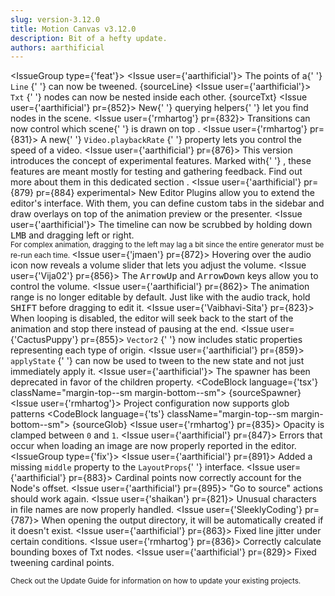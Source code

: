 ```yaml
---
slug: version-3.12.0
title: Motion Canvas v3.12.0
description: Bit of a hefty update.
authors: aarthificial
---
```



<IssueGroup type={'feat'}>
  <Issue user={'aarthificial'}>
    The points of a{' '}
    <Link to="/api/2d/components/Line">
      <code>Line</code>
    </Link>{' '}
    can now be tweened.
    <PR id={853} />
    <Fiddle
      mode="preview"
      ratio="3"
      className="margin-top--sm margin-bottom--sm"
    >
      {sourceLine}
    </Fiddle>
  </Issue>
  <Issue user={'aarthificial'}>
    <Link to="/api/2d/components/Txt">
      <code>Txt</code>
    </Link>{' '}
    nodes can now be nested inside each other.
    <PR id={861} />
    <Fiddle mode="code" ratio="3" className="margin-top--sm margin-bottom--sm">
      {sourceTxt}
    </Fiddle>
  </Issue>
  <Issue user={'aarthificial'} pr={852}>
    New{' '}
    <Link to="/docs/hierarchy#querying-the-hierarchy">querying helpers</Link>{' '}
    let you find nodes in the scene.
  </Issue>
  <Issue user={'rmhartog'} pr={832}>
    Transitions can now control which scene{' '}
    <Link to="/api/core/transitions/#useTransition-useTransition-previousOnTop">
      is drawn on top
    </Link>
    .
  </Issue>
  <Issue user={'rmhartog'} pr={831}>
    A new{' '}
    <Link to="/api/2d/components/Video#playbackRate">
      <code>Video.playbackRate</code>
    </Link>{' '}
    property lets you control the speed of a video.
  </Issue>
  <Issue user={'aarthificial'} pr={876}>
    This version introduces the concept of experimental features. Marked with{' '}
    <Link to="/docs/experimental" title="Experimental feature">
      <IconScience className="experimental" />
    </Link>
    , these features are meant mostly for testing and gathering feedback. Find out
    more about them <Link to="/docs/experimental">
      in this dedicated section
    </Link>.
  </Issue>
  <Issue user={'aarthificial'} pr={879} pr={884} experimental>
    New <Link to="/docs/plugins/editor">Editor Plugins</Link> allow you to
    extend the editor's interface. With them, you can define custom tabs in the
    sidebar and draw overlays on top of the animation preview or the presenter.
  </Issue>
  <Issue user={'aarthificial'}>
    The timeline can now be scrubbed by holding down <kbd>LMB</kbd> and dragging
    left or right.
    <PR id={862} />
    <br />
    <small>
      For complex animation, dragging to the left may lag a bit since the entire
      generator must be re-run each time.
    </small>
  </Issue>
  <Issue user={'jmaen'} pr={872}>
    Hovering over the audio icon now reveals a volume slider that lets you
    adjust the volume.
  </Issue>
  <Issue user={'Vija02'} pr={856}>
    The <kbd>ArrowUp</kbd> and <kbd>ArrowDown</kbd> keys allow you to control
    the volume.
  </Issue>
  <Issue user={'aarthificial'} pr={862}>
    The animation range is no longer editable by default. Just like with the
    audio track, hold <kbd>SHIFT</kbd> before dragging to edit it.
  </Issue>
  <Issue user={'Vaibhavi-Sita'} pr={823}>
    When looping is disabled, the editor will seek back to the start of the
    animation and stop there instead of pausing at the end.
  </Issue>
  <Issue user={'CactusPuppy'} pr={855}>
    <Link to="/api/core/types/Vector2#topLeft">
      <code>Vector2</code>
    </Link>{' '}
    now includes static properties representing each type of origin.
  </Issue>
  <Issue user={'aarthificial'} pr={859}>
    <Link to="/api/2d/components/Node#applyState">
      <code>applyState</code>
    </Link>{' '}
    can now be used to tween to the new state and not just immediately apply it.
  </Issue>
  <Issue user={'aarthificial'}>
    The spawner has been deprecated in favor of the children property.
    <PR id={858} />
    <CodeBlock language={'tsx'} className="margin-top--sm margin-bottom--sm">
      {sourceSpawner}
    </CodeBlock>
  </Issue>
  <Issue user={'rmhartog'}>
    Project configuration now supports glob patterns
    <PR id={834} />
    <CodeBlock language={'ts'} className="margin-top--sm margin-bottom--sm">
      {sourceGlob}
    </CodeBlock>
  </Issue>
  <Issue user={'rmhartog'} pr={835}>
    Opacity is clamped between <code>0</code> and <code>1</code>.
  </Issue>
  <Issue user={'aarthificial'} pr={847}>
    Errors that occur when loading an image are now properly reported in the
    editor.
  </Issue>
</IssueGroup>
<IssueGroup type={'fix'}>
  <Issue user={'aarthificial'} pr={891}>
    Added a missing <code>middle</code> property to the <code>LayoutProps</code>{' '}
    interface.
  </Issue>
  <Issue user={'aarthificial'} pr={883}>
    Cardinal points now correctly account for the Node's offset.
  </Issue>
  <Issue user={'aarthificial'} pr={895}>
    "Go to source" actions should work again.
  </Issue>
  <Issue user={'shaikan'} pr={821}>
    Unusual characters in file names are now properly handled.
  </Issue>
  <Issue user={'SleeklyCoding'} pr={787}>
    When opening the output directory, it will be automatically created if it
    doesn't exist.
  </Issue>
  <Issue user={'aarthificial'} pr={863}>
    Fixed line jitter under certain conditions.
  </Issue>
  <Issue user={'rmhartog'} pr={836}>
    Correctly calculate bounding boxes of Txt nodes.
  </Issue>
  <Issue user={'aarthificial'} pr={829}>
    Fixed tweening cardinal points.
  </Issue>
</IssueGroup>

<small>
  Check out <Link to="/docs/updating">the Update Guide</Link> for information on
  how to update your existing projects.
</small>
